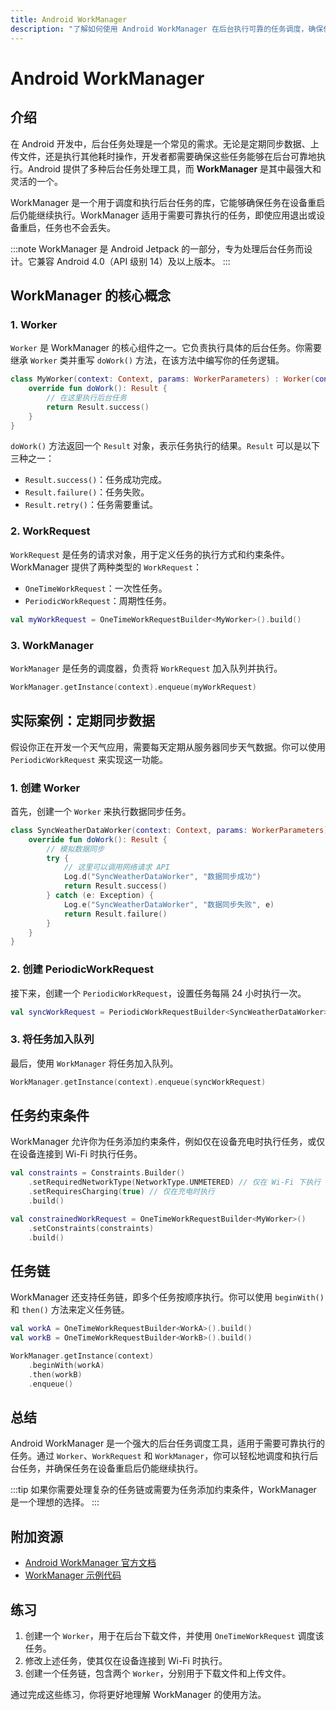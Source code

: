 ```yaml
---
title: Android WorkManager
description: "了解如何使用 Android WorkManager 在后台执行可靠的任务调度，确保任务在设备重启后仍能继续执行。"
---
```


# Android WorkManager

## 介绍

在 Android 开发中，后台任务处理是一个常见的需求。无论是定期同步数据、上传文件，还是执行其他耗时操作，开发者都需要确保这些任务能够在后台可靠地执行。Android 提供了多种后台任务处理工具，而 **WorkManager** 是其中最强大和灵活的一个。

WorkManager 是一个用于调度和执行后台任务的库，它能够确保任务在设备重启后仍能继续执行。WorkManager 适用于需要可靠执行的任务，即使应用退出或设备重启，任务也不会丢失。

:::note
WorkManager 是 Android Jetpack 的一部分，专为处理后台任务而设计。它兼容 Android 4.0（API 级别 14）及以上版本。
:::

## WorkManager 的核心概念

### 1. Worker
`Worker` 是 WorkManager 的核心组件之一。它负责执行具体的后台任务。你需要继承 `Worker` 类并重写 `doWork()` 方法，在该方法中编写你的任务逻辑。

```kotlin
class MyWorker(context: Context, params: WorkerParameters) : Worker(context, params) {
    override fun doWork(): Result {
        // 在这里执行后台任务
        return Result.success()
    }
}
```

`doWork()` 方法返回一个 `Result` 对象，表示任务执行的结果。`Result` 可以是以下三种之一：
- `Result.success()`：任务成功完成。
- `Result.failure()`：任务失败。
- `Result.retry()`：任务需要重试。

### 2. WorkRequest
`WorkRequest` 是任务的请求对象，用于定义任务的执行方式和约束条件。WorkManager 提供了两种类型的 `WorkRequest`：
- `OneTimeWorkRequest`：一次性任务。
- `PeriodicWorkRequest`：周期性任务。

```kotlin
val myWorkRequest = OneTimeWorkRequestBuilder<MyWorker>().build()
```

### 3. WorkManager
`WorkManager` 是任务的调度器，负责将 `WorkRequest` 加入队列并执行。

```kotlin
WorkManager.getInstance(context).enqueue(myWorkRequest)
```

## 实际案例：定期同步数据

假设你正在开发一个天气应用，需要每天定期从服务器同步天气数据。你可以使用 `PeriodicWorkRequest` 来实现这一功能。

### 1. 创建 Worker
首先，创建一个 `Worker` 来执行数据同步任务。

```kotlin
class SyncWeatherDataWorker(context: Context, params: WorkerParameters) : Worker(context, params) {
    override fun doWork(): Result {
        // 模拟数据同步
        try {
            // 这里可以调用网络请求 API
            Log.d("SyncWeatherDataWorker", "数据同步成功")
            return Result.success()
        } catch (e: Exception) {
            Log.e("SyncWeatherDataWorker", "数据同步失败", e)
            return Result.failure()
        }
    }
}
```

### 2. 创建 PeriodicWorkRequest
接下来，创建一个 `PeriodicWorkRequest`，设置任务每隔 24 小时执行一次。

```kotlin
val syncWorkRequest = PeriodicWorkRequestBuilder<SyncWeatherDataWorker>(24, TimeUnit.HOURS).build()
```

### 3. 将任务加入队列
最后，使用 `WorkManager` 将任务加入队列。

```kotlin
WorkManager.getInstance(context).enqueue(syncWorkRequest)
```

## 任务约束条件

WorkManager 允许你为任务添加约束条件，例如仅在设备充电时执行任务，或仅在设备连接到 Wi-Fi 时执行任务。

```kotlin
val constraints = Constraints.Builder()
    .setRequiredNetworkType(NetworkType.UNMETERED) // 仅在 Wi-Fi 下执行
    .setRequiresCharging(true) // 仅在充电时执行
    .build()

val constrainedWorkRequest = OneTimeWorkRequestBuilder<MyWorker>()
    .setConstraints(constraints)
    .build()
```

## 任务链

WorkManager 还支持任务链，即多个任务按顺序执行。你可以使用 `beginWith()` 和 `then()` 方法来定义任务链。

```kotlin
val workA = OneTimeWorkRequestBuilder<WorkA>().build()
val workB = OneTimeWorkRequestBuilder<WorkB>().build()

WorkManager.getInstance(context)
    .beginWith(workA)
    .then(workB)
    .enqueue()
```

## 总结

Android WorkManager 是一个强大的后台任务调度工具，适用于需要可靠执行的任务。通过 `Worker`、`WorkRequest` 和 `WorkManager`，你可以轻松地调度和执行后台任务，并确保任务在设备重启后仍能继续执行。

:::tip
如果你需要处理复杂的任务链或需要为任务添加约束条件，WorkManager 是一个理想的选择。
:::

## 附加资源

- [Android WorkManager 官方文档](https://developer.android.com/topic/libraries/architecture/workmanager)
- [WorkManager 示例代码](https://github.com/android/architecture-components-samples/tree/main/WorkManagerSample)

## 练习

1. 创建一个 `Worker`，用于在后台下载文件，并使用 `OneTimeWorkRequest` 调度该任务。
2. 修改上述任务，使其仅在设备连接到 Wi-Fi 时执行。
3. 创建一个任务链，包含两个 `Worker`，分别用于下载文件和上传文件。

通过完成这些练习，你将更好地理解 WorkManager 的使用方法。